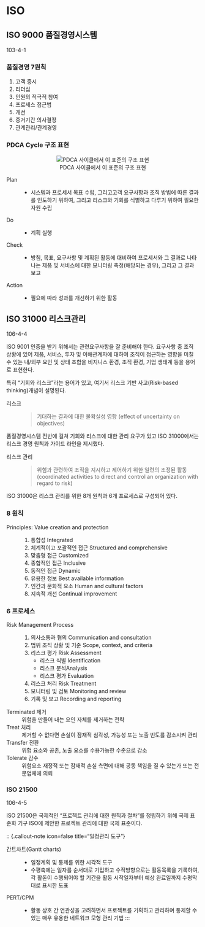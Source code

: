 # ISO {#sec-iso}

## ISO 9000 품질경영시스템 {#sec-iso-9000}

:::{.callout-tip icon=false title="기출"}
103-4-1
:::

### 품질경영 7원칙

1. 고객 중시
1. 리더십
1. 인원의 적극적 참여
1. 프로세스 접근법
1. 개선
1. 증거기간 의사결정
1. 관계관리/관계경영

### PDCA Cycle 구조 표현

<center>![PDCA 사이클에서 이 표준의 구조 표현](http://www.kcr.re.kr/images/img_iso9001_2.gif)</center>

Plan
: - 시스템과 프로세서 목표 수립, 그리고고객 요구사항과 조직 방빔에 따른 결과를 인도하기 위하여, 그리고 리스크와 기회를 식별하고 다루기 위하여 필요한 자원 수립

Do
: - 계획 실행

Check
: - 방침, 목표, 요구사항 및 계획된 활동에 대비하여 프로세서와 그 결과로 나타나는 제품 및 서비스에 대한 모니터링 측정(해당되는 경우), 그리고 그 결과 보고

Action
: - 필요에 따라 성과를 개선하기 위한 활동

## ISO 31000 리스크관리

::: {.callout-tip icon=false title="기출"}
106-4-4
:::

ISO 9001 인증을 받기 위해서는 관련요구사항을 잘 준비해야 한다. 요구사항 중 조직 상황에 있어 제품, 서비스, 투자 및 이해관계자에 대하여 조직이 접근하는 영향을 미칠 수 있는 내/외부 요인 및 상태 조합을 비지니스 환경, 조직 환경, 기업 생태계 등을 용어로 표현한다. 

특히 "기회와 리스크"라는 용어가 있고, 여기서 리스크 기반 사고(Risk-based thinking)개념이 설명된다.

리스크
: > 기대하는 결과에 대한 불확실성 영향 (effect of uncertainty on objectives)

품질경영시스템 전반에 걸쳐 기회와 리스크에 대한 관리 요구가 있고 ISO 31000에서는 리스크 경영 원칙과 가이드 라인을 제시했다.

리스크 관리
: > 위험과 관련하여 조직을 지시하고 제어하기 위한 일련의 조정된 활동 (coordinated activities to direct and control an organization with regard to risk)

ISO 31000은 리스크 관리를 위한 8개 원칙과 6개 프로세스로 구성되어 있다.

### 8 원칙

Principles: Value creation and protection
: 1. 통합성 Integrated
2. 체계적이고 포괄적인 접근 Structured and comprehensive
3. 맞춤형 접근 Customized
4. 종합적인 접근 Inclusive
5. 동적인 접근 Dynamic
6. 유용한 정보 Best available information
7. 인간과 문화적 요소 Human and cultural factors
8. 지속적 개선 Continual improvement

### 6 프로세스

Risk Management Process
: 1. 의사소통과 협의 Communication and consultation
2. 범위 조직 상황 및 기준 Scope, context, and criteria
3. 리스크 평가 Risk Assessment
        - 리스크 식별 Identification
        - 리스크 분석Analysis
        - 리스크 평가 Evaluation
4. 리스크 처리 Risk Treatment
5. 모니터링 및 검토 Monitoring and review
6. 기록 및 보고 Recording and reporting

::: {.callout-note icon=false title="위험을 대응하는 4T 전략"}
Terminated 제거
: 위험을 만들어 내는 요인 자체를 제거하는 전략

Treat 처리
: 제거할 수 없다면 손실이 잠재적 심각성, 가능성 또는 노출 빈도를 감소시켜 관리

Transfer 전환
: 위험 요소와 공존, 노출 요소를 수용가능한 수준으로 감소

Tolerate 감수
: 위험요소 재정적 또는 잠재적 손실 측면에 대해 공동 책임을 질 수 있는가 또는 전문업체에 의뢰
:::

### ISO 21500

::: {.callout-tip icon=false title="기출"}
106-4-5
:::

ISO 21500은 국제적인 "프로젝트 관리에 대한 원칙과 절차"를 정립하기 위해 국제 표준화 기구 ISO에 제안한 프로젝트 관리에 대한 국제 표준이다.

 :: {.callout-note icon=false title="일정관리 도구"}

간트차트(Gantt charts)
: - 일정계획 및 통제를 위한 시각적 도구
- 수평축에는 일자를 순서대로 기입하고 수직방향으로는 활동목록을 기록하여, 각 활돋이 수행되어야 할 기간을 활동 시작일자부터 예상 완료일까지 수평막대로 표시한 도표

PERT/CPM
: - 활동 상호 간 연관성을 고려하면서 프로젝트를 기획하고 관리하며 통제할 수 있는 매우 유용한 네트워크 모형 관리 기법
:::


